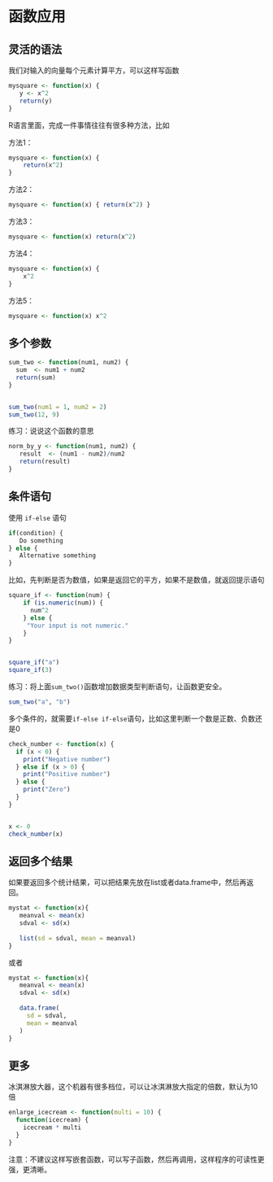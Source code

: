 # 函数应用 {#baseR-functions-adv}

## 灵活的语法

我们对输入的向量每个元素计算平方，可以这样写函数
```r
mysquare <- function(x) {
   y <- x^2
   return(y)  
}
```

R语言里面，完成一件事情往往有很多种方法，比如

方法1：
```r
mysquare <- function(x) {
    return(x^2)
}
```


方法2：
```r
mysquare <- function(x) { return(x^2) }
```



方法3：
```r
mysquare <- function(x) return(x^2)
```


方法4：
```r
mysquare <- function(x) {
    x^2
}
```


方法5：
```r
mysquare <- function(x) x^2
```




## 多个参数

```r
sum_two <- function(num1, num2) {
  sum  <- num1 + num2
  return(sum)
}


sum_two(num1 = 1, num2 = 2)
sum_two(12, 9)
```


练习：说说这个函数的意思
```r
norm_by_y <- function(num1, num2) {
   result  <- (num1 - num2)/num2
   return(result)
}
```



## 条件语句

使用 `if-else` 语句
```r
if(condition) {
   Do something
} else {
   Alternative something
}
```



比如，先判断是否为数值，如果是返回它的平方，如果不是数值，就返回提示语句


```r
square_if <- function(num) {
    if (is.numeric(num)) {
      num^2
    } else {
     "Your input is not numeric."
    }
}


square_if("a")
square_if(3)
```




练习：将上面`sum_two()`函数增加数据类型判断语句，让函数更安全。
```r
sum_two("a", "b")
```


多个条件的，就需要`if-else if-else`语句，比如这里判断一个数是正数、负数还是0
```r
check_number <- function(x) {
  if (x < 0) {
    print("Negative number")
  } else if (x > 0) {
    print("Positive number")
  } else {
    print("Zero")
  }
}


x <- 0
check_number(x)
```


## 返回多个结果

如果要返回多个统计结果，可以把结果先放在list或者data.frame中，然后再返回。
```r
mystat <- function(x){
   meanval <- mean(x) 
   sdval <- sd(x)
   
   list(sd = sdval, mean = meanval)
}
```


或者
```r
mystat <- function(x){
   meanval <- mean(x) 
   sdval <- sd(x)
   
   data.frame(  
     sd = sdval, 
     mean = meanval
   )
}
```



## 更多

冰淇淋放大器，这个机器有很多档位，可以让冰淇淋放大指定的倍数，默认为10倍

```r
enlarge_icecream <- function(multi = 10) {
  function(icecream) {
    icecream * multi
  }
}
```
注意：不建议这样写嵌套函数，可以写子函数，然后再调用，这样程序的可读性更强，更清晰。 

